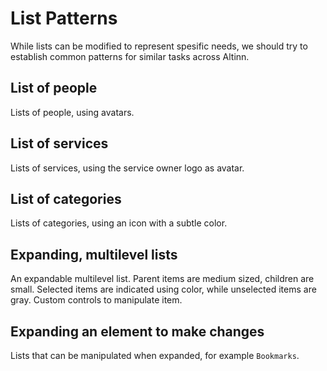 
<Meta title="List/Patterns" />

# List Patterns

While lists can be modified to represent spesific needs, we should try to establish common patterns for similar tasks across Altinn.

## List of people

Lists of people, using avatars.

<Canvas of={Patterns.ListOfServices} />

## List of services

Lists of services, using the service owner logo as avatar.

<Canvas of={Patterns.ListOfServices} />

## List of categories

Lists of categories, using an icon with a subtle color.

<Canvas of={Patterns.ListOfCategories} />

## Expanding, multilevel lists

An expandable multilevel list. Parent items are medium sized, children are small. Selected items are indicated using color, while unselected items are gray. Custom controls to manipulate item.

<Canvas of={Patterns.MultilevelList} />

## Expanding an element to make changes

Lists that can be manipulated when expanded, for example `Bookmarks`.

<Canvas of={BookmarkStories.ControlledState} />
